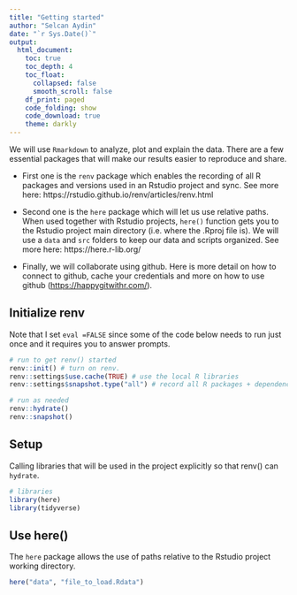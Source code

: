 ```yaml
---
title: "Getting started"
author: "Selcan Aydin"
date: "`r Sys.Date()`"
output: 
  html_document:
    toc: true
    toc_depth: 4
    toc_float: 
      collapsed: false
      smooth_scroll: false
    df_print: paged
    code_folding: show
    code_download: true
    theme: darkly
---
```


We will use `Rmarkdown` to analyze, plot and explain the data. There are a few essential packages that will make our results easier to reproduce and share. 


-  First one is the `renv` package which enables the recording of all R packages and versions used in an Rstudio project and sync. See more here: https://rstudio.github.io/renv/articles/renv.html

-  Second one is the `here` package which will let us use relative paths. When used together with Rstudio projects, `here()` function gets you to the Rstudio project main directory (i.e. where the .Rproj file is). We will use a `data` and `src` folders to keep our data and scripts organized. See more here: https://here.r-lib.org/


-  Finally, we will collaborate using github. Here is more detail on how to connect to github, cache your credentials and more on how to use github (<https://happygitwithr.com/>). 

## Initialize renv

Note that I set `eval =FALSE` since some of the code below needs to run just once and it requires you to answer prompts. 

```r

# run to get renv() started
renv::init() # turn on renv. 
renv::settings$use.cache(TRUE) # use the local R libraries
renv::settings$snapshot.type("all") # record all R packages + dependencies

# run as needed
renv::hydrate()  
renv::snapshot() 

```

## Setup

Calling libraries that will be used in the project explicitly so that renv() can `hydrate`. 

```r

# libraries
library(here)
library(tidyverse)

```

## Use here()

The `here` package allows the use of paths relative to the Rstudio project working directory. 

```r

here("data", "file_to_load.Rdata")

```



